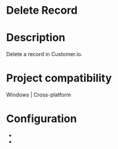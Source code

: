 ﻿# Delete Record

# Description

Delete a record in Customer.io.

# Project compatibility

Windows | Cross-platform

# Configuration

* 
*
